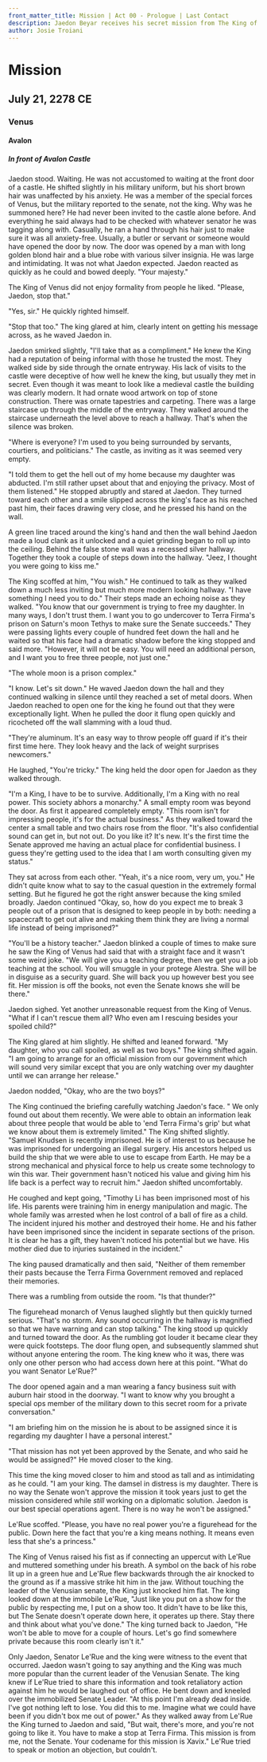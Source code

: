 ```yaml
---
front_matter_title: Mission | Act 00 - Prologue | Last Contact
description: Jaedon Beyar receives his secret mission from The King of Venus. And the king continues a long going feud with the official elected leadership of the Republic.
author: Josie Troiani
---
```

# Mission

## July 21, 2278 CE

### Venus

#### Avalon

##### In front of Avalon Castle

Jaedon stood. Waiting. He was not accustomed to waiting at the front door of a castle. He shifted slightly in his military uniform, but his short brown hair was unaffected by his anxiety. He was a member of the special forces of Venus, but the military reported to the senate, not the king. Why was he summoned here? He had never been invited to the castle alone before. And everything he said always had to be checked with whatever senator he was tagging along with. Casually, he ran a hand through his hair just to make sure it was all anxiety-free. Usually, a butler or servant or someone would have opened the door by now. The door was opened by a man with long golden blond hair and a blue robe with various silver insignia. He was large and intimidating. It was not what Jaedon expected. Jaedon reacted as quickly as he could and bowed deeply. "Your majesty."

The King of Venus did not enjoy formality from people he liked. "Please, Jaedon, stop that."

"Yes, sir." He quickly righted himself.

"Stop that too." The king glared at him, clearly intent on getting his message across, as he waved Jaedon in.

Jaedon smirked slightly, "I'll take that as a compliment." He knew the King had a reputation of being informal with those he trusted the most. They walked side by side through the ornate entryway. His lack of visits to the castle were deceptive of how well he knew the king, but usually they met in secret. Even though it was meant to look like a medieval castle the building was clearly modern. It had ornate wood artwork on top of stone construction. There was ornate tapestries and carpeting. There was a large staircase up through the middle of the entryway. They walked around the staircase underneath the level above to reach a hallway. That's when the silence was broken.

"Where is everyone? I'm used to you being surrounded by servants, courtiers, and politicians." The castle, as inviting as it was seemed very empty.

"I told them to get the hell out of my home because my daughter was abducted. I'm still rather upset about that and enjoying the privacy. Most of them listened." He stopped abruptly and stared at Jaedon. They turned toward each other and a smile slipped across the king's face as his reached past him, their faces drawing very close, and he pressed his hand on the wall.

A green line traced around the king's hand and then the wall behind Jaedon made a loud clank as it unlocked and a quiet grinding began to roll up into the ceiling. Behind the false stone wall was a recessed silver hallway. Together they took a couple of steps down into the hallway. "Jeez, I thought you were going to kiss me."

The King scoffed at him, "You wish." He continued to talk as they walked down a much less inviting but much more modern looking hallway. "I have something I need you to do." Their steps made an echoing noise as they walked. "You know that our government is trying to free my daughter. In many ways, I don't trust them. I want you to go undercover to Terra Firma's prison on Saturn's moon Tethys to make sure the Senate succeeds." They were passing lights every couple of hundred feet down the hall and he waited so that his face had a dramatic shadow before the king stopped and said more. "However, it will not be easy. You will need an additional person, and I want you to free three people, not just one."

"The whole moon is a prison complex."

"I know. Let's sit down." He waved Jaedon down the hall and they continued walking in silence until they reached a set of metal doors. When Jaedon reached to open one for the king he found out that they were exceptionally light. When he pulled the door it flung open quickly and ricocheted off the wall slamming with a loud thud.

"They're aluminum. It's an easy way to throw people off guard if it's their first time here. They look heavy and the lack of weight surprises newcomers."

He laughed, "You're tricky." The king held the door open for Jaedon as they walked through.

"I'm a King, I have to be to survive. Additionally, I'm a King with no real power. This society abhors a monarchy." A small empty room was beyond the door. As first it appeared completely empty. "This room isn't for impressing people, it's for the actual business." As they walked toward the center a small table and two chairs rose from the floor. "It's also confidential sound can get in, but not out. Do you like it? It's new. It's the first time the Senate approved me having an actual place for confidential business. I guess they're getting used to the idea that I am worth consulting given my status."

They sat across from each other. "Yeah, it's a nice room, very um, you." He didn't quite know what to say to the casual question in the extremely formal setting. But he figured he got the right answer because the king smiled broadly. Jaedon continued "Okay, so, how do you expect me to break 3 people out of a prison that is designed to keep people in by both: needing a spacecraft to get out alive and making them think they are living a normal life instead of being imprisoned?"

"You'll be a history teacher." Jaedon blinked a couple of times to make sure he saw the King of Venus had said that with a straight face and it wasn't some weird joke. "We will give you a teaching degree, then we get you a job teaching at the school. You will smuggle in your protege Alestra. She will be in disguise as a security guard. She will back you up however best you see fit. Her mission is off the books, not even the Senate knows she will be there."

Jaedon sighed. Yet another unreasonable request from the King of Venus. "What if I can't rescue them all? Who even am I rescuing besides your spoiled child?"

The King glared at him slightly. He shifted and leaned forward. "My daughter, who you call spoiled, as well as two boys." The king shifted again. "I am going to arrange for an official mission from our government which will sound very similar except that you are only watching over my daughter until we can arrange her release."

Jaedon nodded, "Okay, who are the two boys?"

The King continued the briefing carefully watching Jaedon's face. " We only found out about them recently. We were able to obtain an information leak about three people that would be able to 'end Terra Firma's grip' but what we know about them is extremely limited." The King shifted slightly. "Samuel Knudsen is recently imprisoned. He is of interest to us because he was imprisoned for undergoing an illegal surgery. His ancestors helped us build the ship that we were able to use to escape from Earth. He may be a strong mechanical and physical force to help us create some technology to win this war. Their government hasn't noticed his value and giving him his life back is a perfect way to recruit him." Jaedon shifted uncomfortably.

He coughed and kept going, "Timothy Li has been imprisoned most of his life. His parents were training him in energy manipulation and magic. The whole family was arrested when he lost control of a ball of fire as a child. The incident injured his mother and destroyed their home. He and his father have been imprisoned since the incident in separate sections of the prison. It is clear he has a gift, they haven't noticed his potential but we have. His mother died due to injuries sustained in the incident."

The king paused dramatically and then said, "Neither of them remember their pasts because the Terra Firma Government removed and replaced their memories.

There was a rumbling from outside the room. "Is that thunder?"

The figurehead monarch of Venus laughed slightly but then quickly turned serious. "That's no storm. Any sound occurring in the hallway is magnified so that we have warning and can stop talking." The king stood up quickly and turned toward the door. As the rumbling got louder it became clear they were quick footsteps. The door flung open, and subsequently slammed shut without anyone entering the room. The king knew who it was, there was only one other person who had access down here at this point. "What do you want Senator Le'Rue?"

The door opened again and a man wearing a fancy business suit with auburn hair stood in the doorway. "I want to know why you brought a special ops member of the military down to this secret room for a private conversation."

"I am briefing him on the mission he is about to be assigned since it is regarding my daughter I have a personal interest."

"That mission has not yet been approved by the Senate, and who said he would be assigned?" He moved closer to the king.

This time the king moved closer to him and stood as tall and as intimidating as he could. "I am your king. The damsel in distress is my daughter. There is no way the Senate won't approve the mission it took years just to get the mission considered while *still* working on a diplomatic solution. Jaedon is our best special operations agent. There is no way he won't be assigned."

Le'Rue scoffed. "Please, you have no real power you're a figurehead for the public. Down here the fact that you're a king means nothing. It means even less that she's a princess."

The King of Venus raised his fist as if connecting an uppercut with Le'Rue and muttered something under his breath. A symbol on the back of his robe lit up in a green hue and Le'Rue flew backwards through the air knocked to the ground as if a massive strike hit him in the jaw. Without touching the leader of the Venusian senate, the King just knocked him flat. The king looked down at the immobile Le'Rue, "Just like you put on a show for the public by respecting me, I put on a show too. It didn't have to be like this, but The Senate doesn't operate down here, it operates up there. Stay there and think about what you've done." The king turned back to Jaedon, "He won't be able to move for a couple of hours. Let's go find somewhere private because this room clearly isn't it."

Only Jaedon, Senator Le'Rue and the king were witness to the event that occurred. Jaedon wasn't going to say anything and the King was much more popular than the current leader of the Venusian Senate. The king knew if Le'Rue tried to share this information and took retaliatory action against him he would be laughed out of office. He bent down and kneeled over the immobilized Senate Leader. "At this point I'm already dead inside. I've got nothing left to lose. You did this to me. Imagine what we could have been if you didn't box me out of power." As they walked away from Le'Rue the King turned to Jaedon and said, "But wait, there's more, and you're not going to like it. You have to make a stop at Terra Firma. This mission is from me, not the Senate. Your codename for this mission is Xavix." Le'Rue tried to speak or motion an objection, but couldn't.
